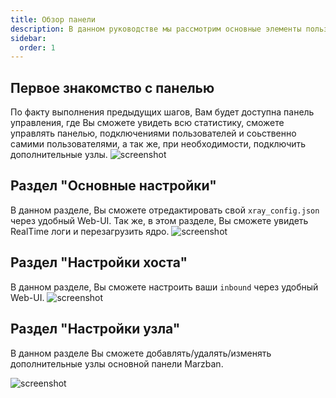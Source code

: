 ```yaml
---
title: Обзор панели
description: В данном руководстве мы рассмотрим основные элементы пользовательского интерфейса панели Marzban
sidebar:
  order: 1
---
```


## Первое знакомство с панелью

По факту выполнения предыдущих шагов, Вам будет доступна панель управления, где Вы сможете увидеть всю статистику, сможете управлять панелью, подключениями пользователей и соьственно самими пользователями, а так же, при необходимости, подключить дополнительные узлы.
![screenshot](../../../assets/start/first_look/11.png)

## Раздел "Основные настройки"

В данном разделе, Вы сможете отредактировать свой `xray_config.json` через удобный Web-UI.
Так же, в этом разделе, Вы сможете увидеть RealTime логи и перезагрузить ядро.
![screenshot](../../../assets/start/first_look/12.png)

## Раздел "Настройки хоста"

В данном разделе, Вы сможете настроить ваши `inbound` через удобный Web-UI.
![screenshot](../../../assets/start/first_look/14.png)

## Раздел "Настройки узла"

В данном разделе Вы сможете добавлять/удалять/изменять дополнительные узлы основной панели Marzban.

![screenshot](../../../assets/start/first_look/16.png)
